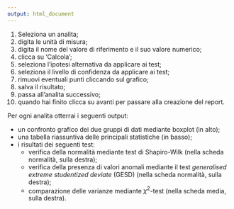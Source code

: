 ```yaml
---
output: html_document
---
```



  1. Seleziona un analita;
  2. digita le unità di misura;
  3. digita il nome del valore di riferimento e il suo valore numerico;
  4. clicca su 'Calcola';
  5. seleziona l'ipotesi alternativa da applicare ai test;
  6. seleziona il livello di confidenza da applicare ai test;
  7. rimuovi eventuali punti cliccando sul grafico;
  8. salva il risultato;
  9. passa all'analita successivo;
  10. quando hai finito clicca su avanti per passare alla creazione del report.
  
Per ogni analita otterrai i seguenti output:
  
  - un confronto grafico dei due gruppi di dati mediante boxplot (in alto);
  - una tabella riassuntiva delle principali statistiche (in basso);
  - i risultati dei seguenti test:
    - verifica della normalità mediante test di Shapiro-Wilk (nella scheda normalità, sulla destra);
    - verifica della presenza di valori anomali mediante il test *generalised extreme studentized deviate* (GESD) (nella scheda normalità, sulla destra);
    - comparazione delle varianze mediante $\chi^2$-test (nella scheda media, sulla destra).
